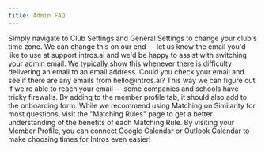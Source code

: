 ```yaml
---
title: Admin FAQ
---
```

<Steps>
  <Step title="How do I change the time zone?">
    Simply navigate to Club Settings and General Settings to change your club's time zone.
  </Step>
  <Step title="How do I change my admin email?">
    We can change this on our end — let us know the email you'd like to use at support.intros.ai and we'd be happy to assist with switching your admin email.
  </Step>
  <Step title="When I input my email, it generated an "attention needed" error.">
    We typically show this whenever there is difficulty delivering an email to an email address. Could you check your email and see if there are any emails from hello@intros.ai? This way we can figure out if we're able to reach your email — some companies and schools have tricky firewalls.
  </Step>
  <Step title="How do I add questions to the onboarding form?">
    By adding to the member profile tab, it should also add to the onboarding form.
  </Step>
  <Step title="Which Matching Rules should I use?">
    While we recommend using Matching on Similarity for most questions, visit the "Matching Rules" page to get a better understanding of the benefits of each Matching Rule.
  </Step>
  <Step title="How do I integrate Google Calendar or Outlook Calendar">
     By visiting your Member Profile, you can connect Google Calendar or Outlook Calendar to make choosing times for Intros even easier!
  </Step>
</Steps>
